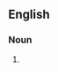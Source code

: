 ==English==

===Noun===
{{en-noun|sg=[[life]] [[of]] [[Reilly]]|-}}

# {{rare}} {{alternative spelling of|[[life of Riley]]}}